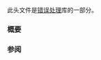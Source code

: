 {{cpp/header/title|stdexcept}}
{{cpp/header/navbar}}

此头文件是[[cpp/error|错误处理]]库的一部分。

{{dsc begin}}
{{dsc h1 | 类}}
{{dsc inc | cpp/error/inc logic_error}}
{{dsc inc | cpp/error/inc invalid_argument}}
{{dsc inc | cpp/error/inc domain_error}}
{{dsc inc | cpp/error/inc length_error}}
{{dsc inc | cpp/error/inc out_of_range}}
{{dsc inc | cpp/error/inc runtime_error}}
{{dsc inc | cpp/error/inc range_error}}
{{dsc inc | cpp/error/inc overflow_error}}
{{dsc inc | cpp/error/inc underflow_error}}
{{dsc end}}

===概要===
{{cpp/synopsis/stdexcept}}

===参阅===
{{dsc begin}}
{{dsc inc | cpp/error/dsc exception}}
{{dsc end}}

{{langlinks|en|es|ja|ru}}